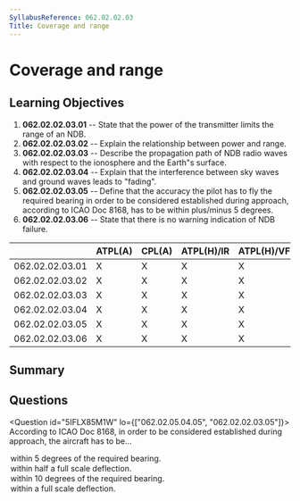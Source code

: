 ```yaml
---
SyllabusReference: 062.02.02.03
Title: Coverage and range
---
```


# Coverage and range

## Learning Objectives

1. **062.02.02.03.01** -- State that the power of the transmitter limits the
   range of an NDB.
2. **062.02.02.03.02** -- Explain the relationship between power and range.
3. **062.02.02.03.03** -- Describe the propagation path of NDB radio waves with
   respect to the ionosphere and the Earth"s surface.
4. **062.02.02.03.04** -- Explain that the interference between sky waves and
   ground waves leads to "fading".
5. **062.02.02.03.05** -- Define that the accuracy the pilot has to fly the
   required bearing in order to be considered established during approach,
   according to ICAO Doc 8168, has to be within plus/minus 5 degrees.
6. **062.02.02.03.06** -- State that there is no warning indication of NDB
   failure.

|                 | ATPL(A) | CPL(A) | ATPL(H)/IR | ATPL(H)/VFR | CPL(H) | IR  | CBIR(A) |
| --------------- | ------- | ------ | ---------- | ----------- | ------ | --- | ------- |
| 062.02.02.03.01 | X       | X      | X          | X           | X      | X   | X       |
| 062.02.02.03.02 | X       | X      | X          | X           | X      | X   | X       |
| 062.02.02.03.03 | X       | X      | X          | X           | X      | X   | X       |
| 062.02.02.03.04 | X       | X      | X          | X           | X      | X   | X       |
| 062.02.02.03.05 | X       | X      | X          | X           | X      | X   | X       |
| 062.02.02.03.06 | X       | X      | X          | X           | X      | X   | X       |

## Summary

## Questions

<Question id="5IFLX85M1W" lo={["062.02.05.04.05", "062.02.02.03.05"]}>
  <Text variant="oneCorrect">
    According to ICAO Doc 8168, in order to be considered established during
    <Subject /> approach, the aircraft has to be...
  </Text>
  <Option subject={[["an NDB"]]}>
    within 5 degrees of the required bearing.
  </Option>
  <Option subject={[["an ILS"], ["a VOR track when flying an"]]}>
    within half a full scale deflection.
  </Option>
  <Option>within 10 degrees of the required bearing.</Option>
  <Option>within a full scale deflection.</Option>
</Question>

